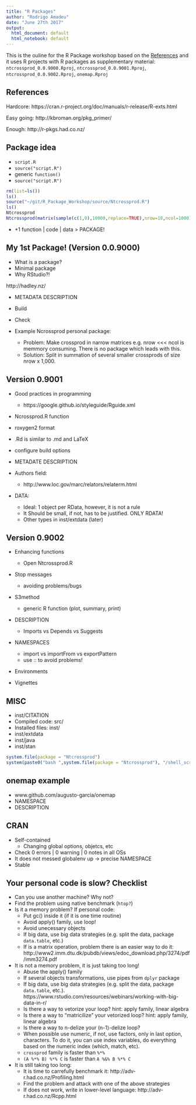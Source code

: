 ```yaml
---
title: "R Packages"
author: "Rodrigo Amadeu"
date: "June 27th 2017"
output:
  html_document: default
  html_notebook: default
---
```


This is the ouline for the R Package workshop based on the [References](references) and it uses R projects with R packages as supplementary material: `ntcrossprod_0.0.9000.Rproj`, `ntcrossprod_0.0.9001.Rproj`, `ntcrossprod_0.0.9002.Rproj`, `onemap.Rproj`

## References
Hardcore:
  https://cran.r-project.org/doc/manuals/r-release/R-exts.html
  
Easy going:
  http://kbroman.org/pkg_primer/

Enough:
  http://r-pkgs.had.co.nz/
  
## Package idea
* `script.R`
* `source("script.R")`
* generic `function()`
* `source("script.R")`

```r
rm(list=ls())
ls()
source("~/git/R_Package_Workshop/source/Ntcrossprod.R")
ls()
Ntcrossprod
Ntcrossprod(matrix(sample(c(1,0),10000,replace=TRUE),nrow=10,ncol=1000))
```

* +1 function | code | data > PACKAGE!

## My 1st Package! (Version 0.0.9000)
* What is a package?
* Minimal package
* Why RStudio?!

http://hadley.nz/

* METADATA DESCRIPTION
* Build
* Check

* Example Ncrossprod personal package:
    * Problem: Make crossprod in narrow matrices e.g. nrow <<< ncol is memmory consuming. There is no package which leads with this.
    * Solution: Split in summation of several smaller crossprods of size nrow x 1,000.


## Version 0.9001
* Good practices in programming
    * https://google.github.io/styleguide/Rguide.xml

* Ncrossprod.R function

* roxygen2 format

* .Rd is similar to .md and LaTeX

* configure build options

* METADATE DESCRIPTION

* Authors field:
    * http://www.loc.gov/marc/relators/relaterm.html

* DATA:
    * Ideal: 1 object per RData, however, it is not a rule
    * It Should be small, if not, has to be justified. ONLY RDATA!
    * Other types in inst/extdata (later)

## Version 0.9002
* Enhancing functions
    * Open Ntcrossprod.R

* Stop messages
    * avoiding problems/bugs

* S3method
    * generic R function (plot, summary, print)

* DESCRIPTION
    * Imports vs Depends vs Suggests

* NAMESPACES
    * import vs importFrom vs exportPattern
    * use :: to avoid problems!

* Environments

* Vignettes

## MISC
* inst/CITATION
* Compiled code: src/
* Installed files: inst/
* inst/extdata
* inst/java
* inst/stan

```r
system.file(package = "Ntcrossprod")
system(paste0("bash ",system.file(package = "Ntcrossprod"), "/shell_script/hello.sh"))
```


## onemap example
* www.github.com/augusto-garcia/onemap
* NAMESPACE
* DESCRIPTION

## CRAN
* Self-contained
    * Changing global options, objetcs, etc
* Check 0 errors | 0 warning  | 0 notes in all OSs
* It does not messed globalenv up -> precise NAMESPACE
* Stable

## Your personal code is slow? Checklist
* Can you use another machine? Why not?
* Find the problem using native benchmark (`htop?`)
* Is it a memory problem? If personal code:
    * Put gc() inside it (if it is one time routine)
    * Avoid apply() family, use loop!
    * Avoid unecessary objects
    * If big data, use big data strategies (e.g. split the data, package `data.table`, etc.)
    * If is a matrix operation, problem there is an easier way to do it: http://www2.imm.dtu.dk/pubdb/views/edoc_download.php/3274/pdf/imm3274.pdf

* It is not a memory problem, it is just taking too long!
    * Abuse the apply() family
    * If several objects transformations, use pipes from `dplyr` package
    * If big data, use big data strategies (e.g. split the data, package `data.table`, etc.). https://www.rstudio.com/resources/webinars/working-with-big-data-in-r/
    * Is there a way to vetorize your loop? hint: apply family, linear algebra
    * Is there a way to "matricilize" your vetorized loop? hint: apply family, linear algebra
    * Is there a way to n-delize your (n-1)-delize loop?
    * When possible use numeric, if not, use factors, only in last option, characters. To do it, you can use index variables, do everything based on the numeric index (which, match, etc).
    * `crossprod` family is faster than `%*%`
    * `(A %*% B) %*% C` is faster than `A %&% B %*% C`

* It is still taking too long:
    * It is time to carrefully benchmark it: http://adv-r.had.co.nz/Profiling.html
    * Find the problem and attack with one of the above strategies
    * If does not work, write in lower-level language: http://adv-r.had.co.nz/Rcpp.html
